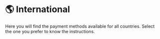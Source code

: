 # 🌎 International


<Callout>
Here you will find the payment methods available for all countries. Select the one you prefer to know the instructions.
</Callout>

<Cards>
  <Card title="💸 PayPal" href="/payments/paypal" />
  <Card title="💳 Credit & Debit Cards" href="/payments/cards" />
  <Card title="💰 Credit Balance" href="/payments/credit-balance" />
  <Card title="🏛 Bank Transfer or Deposit" href="/payments/bank-transfer" />
  <Card title="🌎 Tebex Checkout" href="/payments/tebex" />
</Cards>